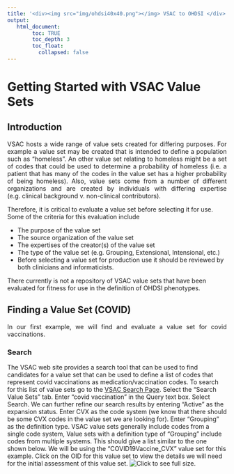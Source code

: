 ---
title: '<div><img src="img/ohdsi40x40.png"></img> VSAC to OHDSI </div>'
output:
   html_document:
        toc: TRUE
        toc_depth: 3
        toc_float:
          collapsed: false
---

<!--
*
* javascript
*
* -->

<script>
  function openFullSizeImage(imageSrc) {
    // Open a new window with the full-size image
    window.open(imageSrc, '_blank', 'width=auto,height=auto');
  }
</script>

# Getting Started with VSAC Value Sets

<!--
*
* Introduction
*
-->

## Introduction
<p align="justify">
  VSAC hosts a wide range of value sets created for differing purposes. 
  For example a value set may be created that is intended to define a population such as "homeless". 
  An other value set relating to homeless might be a set of codes 
  that could be used to determine a probability of homeless 
  (i.e. a patient that has many of the codes in the value set has a higher probability of being homeless).
  Also, value sets come from a number of different organizations 
  and are created by individuals with differing expertise 
  (e.g. clinical background v. non-clinical contributors). 
</p>
<p>
  Therefore, it is critical to evaluate a value set before selecting it for use. 
  Some of the criteria for this evaluation include
  <ul>
    <li>The purpose of the value set</li>
    <li>The source organization of the value set</li>
    <li>The expertises of the creator(s) of the value set</li>
    <li>The type of the value set (e.g. Grouping, Extensional, Intensional, etc.)</li>
    <li>  
      Before selecting a value set for production use it should be reviewed 
      by both clinicians and informaticists. 
    </li>
  </ul>
  There currently is not a repository of VSAC value sets 
  that have been evaluated for fitness for use in the definition of OHDSI phenotypes. 
</p>

<!--
*
* Finding a Value Set (COVID)
*
-->

## Finding a Value Set (COVID)

<p align="justify">
  In our first example, we will find and evaluate a value set for covid vaccinations.
</p>

### Search
The VSAC web site provides a search tool that can be used 
to find candidates for a value set that can be used to define 
a list of codes that represent covid vaccinations as medication/vaccination codes. 
To search for this list of value sets go to the 
<a href="https://vsac.nlm.nih.gov/valueset/expansions?pr=all">VSAC Search Page</a>. 
Select the "Search Value Sets" tab. 
Enter "covid vaccination" in the Query text box. 
Select Search. 
We can further refine our search results by entering "Active" as the expansion status. 
Enter CVX as the code system (we know that there should be some CVX codes in the value set we are looking for). 
Enter "Grouping" as the definition type. 
VSAC value sets generally include codes from a single code system, 
Value sets with a definition type of "Grouping" include codes from multiple systems. 
This should give a list similar to the one shown below. 
We will be using the "COVID19Vaccine_CVX" value set for this example. 
Click on the OID for this value set to view the details we will need 
for the initial assessment of this value set. 
<img 
  src="./img/getting-started/vsac-value-sets/01-search.png" 
  onclick="openFullSizeImage('./img/getting-started/vsac-value-sets/01-search.png')" 
  title="Click to see full size."
/>
<br/>
<br/>











